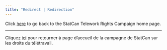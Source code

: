 ```yaml
---
title: "Redirect | Redirection"
---
```



Click [here](main_en.qmd) to go back to the StatCan Telework Rights Campaign home page.
 
---
 
Cliquez [ici](main_fr.qmd) pour retourner à page d'accueil de la campagne de StatCan sur les droits du télétravail.